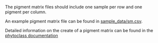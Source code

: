 The pigment matrix files should include one sample per row and one pigment per column.

An example pigment matrix file can be found in [sample_data/sm.csv](https://github.com/USF-IMARS/chemtax-shiny-gui/blob/main/sample_data/sm.csv).

Detailed information on the create of a pigment matrix can be found in the [phytoclass documentation]( https://cran.r-project.org/web/packages/phytoclass/vignettes/phytoclass-vignette.html)
